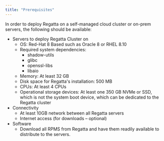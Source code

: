 ```yaml
---
title: "Prerequisites"
---
```


In order to deploy Regatta on a self-managed cloud cluster or on-prem servers, the following should be available:

- Servers to deploy Regatta Cluster on
  - OS: Red-Hat 8 Based such as Oracle 8 or RHEL 8.10
  - Required system dependencies:
    - shadow-utils
    - glibc
    - openssl-libs
    - libaio
  - Memory: At least 32 GB
  - Disk space for Regatta's installation: 500 MB
  - CPUs: At least 4 CPUs
  - Operational storage devices: At least one 350 GB NVMe or SSD, which is not the system boot device, which can be dedicated to the Regatta cluster
- Connectivity
  - At least 10GB network between all Regatta servers
  - Internet access (for downloads – optional)
- Software
  - Download all RPMS from Regatta and have them readily available to distribute to
    the servers.